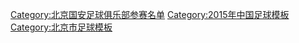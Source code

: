{{Football squad with groups
|name=2015年中超分类名单北京
|bgcolor=#38A068
|bordercolor=#FFBF00
|textcolor=#F8F8F8
|title=[[北京国安足球俱乐部|<span style="color:#F8F8F8">北京国安</span>]] — [[2015年中国足球超级联赛|<span style="color:#F8F8F8">2015年</span>]][[中国足球超级联赛|<span style="color:#F8F8F8">中超联赛第 4 名</span>]]
|group1=全年参赛球员
|list1=<div>
{{Football squad2 player|no=1|name=[[赵石]]}}
{{Football squad2 player|no=2|name=[[李运秋]]}}
{{Football squad2 player|no=3|name=[[李磊 (1992年)|李磊]]}}
{{Football squad2 player|no=4|name=[[周挺]]}}
{{Football squad2 player|no=5|name={{flagicon|CRO}} {{flagicon|BIH}} [[达科·马季奇|-{zh-hans:马季奇;zh-hk:馬迪}-]]}}
{{Football squad2 player|no=8|name=[[朴成]]}}
{{Football squad2 player|no=9|name=[[谭天澄]]}}
{{Football squad2 player|no=10|name={{flagicon|MNE}} [[迪贊·丹贊奴域|-{zh-hans:德扬;zh-hk:丹贊奴域;zh-hant:德揚;}-]]}}
{{Football squad2 player|no=11|name=[[宋博轩]]}}
{{Football squad2 player|no=12|name=[[侯森]]}}
{{Football squad2 player|no=13|name=[[徐云龙]]}}
{{Football squad2 player|no=14|name=[[晋鹏翔]]}}
{{Football squad2 player|no=15|name=[[石笑天]]}}
{{Football squad2 player|no=16|name={{flagicon|KOR}} [[河大成]]}}
{{Football squad2 player|no=17|name={{flagicon|ARG}} [[巴勃罗·巴塔拉|-{zh-hans:巴塔拉;zh-hk:巴泰拿}-]]}}
{{Football squad2 player|no=19|name=[[于大宝]]}}
{{Football squad2 player|no=20|name=[[张辛昕]]}}
{{Football squad2 player|no=22|name=[[杨智]]}}
{{Football squad2 player|no=23|name=[[陈志钊]]}}
{{Football squad2 player|no=24|name=[[李翰博]]}}
{{Football squad2 player|no=26|name=[[王皓 (1989年)|王皓]]}}
{{Football squad2 player|no=29|name=[[邵佳一]]}}
{{Football squad2 player|no=30|name=[[雷腾龙]]}}
{{Football squad2 player|no=31|name=[[赵和靖]]}}
{{Football squad2 player|no=35|name=[[李提香]]}}
</div>
|group2=夏季转入球员
|list2=<div>
{{Football squad2 player|no=7|name=[[张池明 (足球运动员)|张池明]]}}
{{Football squad2 player|no=27|name=[[张稀哲]]}}
{{Football squad2 player|no=33|name={{flagicon|BRA}} [[克莱伯·皮涅鲁|-{zh-hans:克莱伯;zh-hk:基巴}-]]}}
{{Football squad2 player|no=54|name=[[张帅 (1993年1月18日)|张帅]]}}
</div>
|group3=夏季转出球员
|list3=<div>
{{Football squad2 player|no=6|name=[[张晓彬 (1985年)|张晓彬]]}}
{{Football squad2 player|no=18|name=[[郎征]]}}
{{Football squad2 player|no=21|name={{flagicon|SWE}}{{flagicon|ALB}}{{flagicon|Kosovo}} [[埃尔顿·费祖拉乌|-{zh-hans:费祖拉乌;zh-hk:菲素拉賀}-]]}}
{{Football squad2 player|no=28|name=[[张呈栋]]}}
{{Football squad2 player|no=34|name=[[巴顿 (足球运动员)|巴顿]]}}
</div>
|group4=主教练
|list4={{flagicon|ESP}} [[格雷戈里奥·曼萨诺|-{zh-hans:曼萨诺;zh-hk:文沙奴}-]]
}}
<noinclude>
{{DEFAULTSORT:Beijing Guo'an F.C. Squad 2015}}
[[Category:北京国安足球俱乐部参赛名单]]
[[Category:2015年中国足球模板]]
[[Category:北京市足球模板]]
</noinclude>